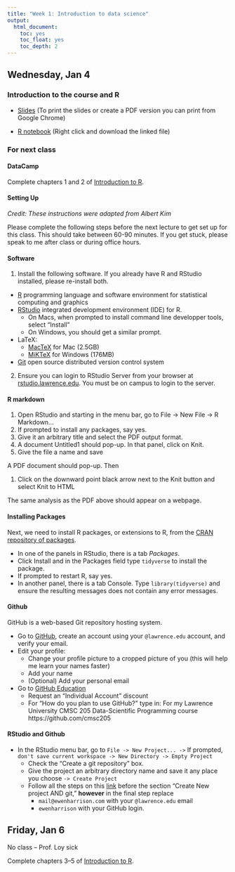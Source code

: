 ```yaml
---
title: "Week 1: Introduction to data science"
output:
  html_document:
    toc: yes
    toc_float: yes
    toc_depth: 2
---
```


## Wednesday, Jan 4

### Introduction to the course and R

* [Slides](http://htmlpreview.github.io/?https://github.com/cmsc205/notes/blob/master/day01/lec01.html#1) (To print the slides or create a PDF version you can print from Google Chrome)

* [R notebook](https://raw.githubusercontent.com/cmsc205/notes/master/day01/first-session.Rmd) (Right click and download the linked file)

### For next class

#### DataCamp

Complete chapters 1 and 2 of [Introduction to R](https://www.datacamp.com/courses/free-introduction-to-r).

#### Setting Up

*Credit: These instructions were adapted from Albert Kim*

Please complete the following steps before the next lecture to get set up for this class. This should take between 60-90 minutes. If you get stuck, please speak to me after class or during office hours.

#### Software

1. Install the following software. If you already have R and RStudio installed, please re-install both.

- [R](https://cran.r-project.org/) programming language and software environment for statistical computing and graphics
- [RStudio](https://www.rstudio.com/products/rstudio/download3/) integrated development environment (IDE) for R.
    + On Macs, when prompted to install command line developper tools, select “Install”
    + On Windows, you should get a similar prompt.
- LaTeX:
    + [MacTeX](https://tug.org/mactex/downloading.html) for Mac (2.5GB)
    + [MiKTeX](https://miktex.org/download) for Windows (176MB)
- [Git](https://git-scm.com/) open source distributed version control system

2. Ensure you can login to RStudio Server from your browser at [rstudio.lawrence.edu](https://rstudio.lawrence.edu). You must be on campus to login to the server.


#### R markdown

1. Open RStudio and starting in the menu bar, go to File -> New File -> R Markdown…
2. If prompted to install any packages, say yes.
3. Give it an arbitrary title and select the PDF output format.
4. A document Untitled1 should pop-up. In that panel, click on Knit.
5. Give the file a name and save

A PDF document should pop-up. Then

1. Click on the downward point black arrow next to the Knit button and select Knit to HTML

The same analysis as the PDF above should appear on a webpage.

#### Installing Packages

Next, we need to install R packages, or extensions to R, from the [CRAN repository of packages](https://cran.r-project.org/web/packages/available_packages_by_name.html).

- In one of the panels in RStudio, there is a tab *Packages*.
- Click Install and in the Packages field type `tidyverse` to install the package.
- If prompted to restart R, say yes.
- In another panel, there is a tab Console. Type `library(tidyverse)` and ensure the resulting messages does not contain any error messages.

#### Github

GitHub is a web-based Git repository hosting system.

- Go to [GitHub](https://github.com/), create an account using your `@lawrence.edu` account, and verify your email.
- Edit your profile:
    + Change your profile picture to a cropped picture of you (this will help me learn your names faster)
    + Add your name
    + (Optional) Add your personal email
- Go to [GitHub Education](https://education.github.com/discount_requests/new)
    + Request an "Individual Account" discount
    + For "How do you plan to use GitHub?" type in: For my Lawrence University CMSC 205 Data-Scientific Programming course https://github.com/cmsc205


#### RStudio and Github

- In the RStudio menu bar, go to `File -> New Project... ->` If prompted, `don't save current workspace -> New Directory -> Empty Project`
    + Check the "Create a git repository" box.
    + Give the project an arbitrary directory name and save it any place you choose `-> Create Project`
    + Follow all the steps on this [link](https://www.r-bloggers.com/rstudio-and-github/) before the section "Create New project AND git," **however** in the final step replace
        + `mail@ewenharrison.com` with your `@lawrence.edu` email
        + `ewenharrison` with your GitHub login.



## Friday, Jan 6

No class -- Prof. Loy sick

Complete chapters 3--5 of [Introduction to R](https://www.datacamp.com/courses/free-introduction-to-r).
